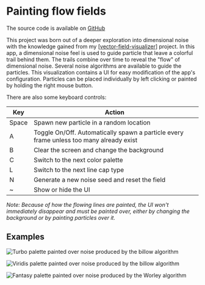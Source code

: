 
# Painting flow fields

The source code is available on [GitHub]

This project was born out of a deeper exploration into dimensional noise with the knowledge gained from my [[vector-field-visualizer]] project.
In this app, a dimensional noise feel is used to guide particle that leave a colorful trail behind them. The trails combine over time to reveal the
"flow" of dimensional noise. Several noise algorithms are available to guide the particles. This visualization contains a UI for easy modification of
the app's configuration. Particles can be placed individually by left clicking or painted by holding the right mouse button.

There are also some keyboard controls:

<table>
  <thead>
    <tr>
      <th>Key</th>
      <th>Action</th>
    </tr>
  </thead>
  <tbody>
    <tr>
      <td>Space</td>
      <td>Spawn new particle in a random location</td>
    </tr>
    <tr>
      <td>A</td>
      <td>Toggle On/Off. Automatically spawn a particle every frame unless too many already exist</td>
    </tr>
    <tr>
      <td>B</td>
      <td>Clear the screen and change the background</td>
    </tr>
    <tr>
      <td>C</td>
      <td>Switch to the next color palette</td>
    </tr>
    <tr>
      <td>L</td>
      <td>Switch to the next line cap type</td>
    </tr>
    <tr>
      <td>N</td>
      <td>Generate a new noise seed and reset the field</td>
    </tr>
    <tr>
      <td>~</td>
      <td>Show or hide the UI</td>
    </tr>
  </tbody>
</table>

_Note: Because of how the flowing lines are painted, the UI won't immediately disappear and must be painted over, either by changing the background or by painting particles over it._

## Examples

<Image
  src={Turbo}
  alt="Turbo palette painted over noise produced by the billow algorithm"
  subtitle="Turbo palette painted over noise produced by the billow algorithm"
/>

<VerticalSpacer />

<Image
  src={Viridis}
  alt="Viridis palette painted over noise produced by the billow algorithm"
  subtitle="Viridis palette painted over noise produced by the billow algorithm"
/>

<VerticalSpacer />

<Image
  src={Fantasy}
  alt="Fantasy palette painted over noise produced by the Worley algorithm"
  subtitle="Fantasy palette painted over noise produced by the Worley algorithm"
/>

[github]: https://github.com/Velfi/Flow
[vector-field-visualization]: ./vector-field-visualization "Visualizing dimensional noise algorithms"
[//begin]: # "Autogenerated link references for markdown compatibility"
[vector-field-visualizer]: vector-field-visualizer "Visualizing dimensional noise algorithms"
[//end]: # "Autogenerated link references"
